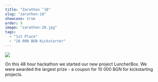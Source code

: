 ```yaml
---
title: "Zarathon ’18"
slug: "zarathon-18"
showcase: true
order: 9
image: "zarathon-18.jpg"
tags:
  - "1st Place"
  - "10 000 BGN Kickstarter"
---
```


![](/zarathon-18.jpg)

On this 48 hour hackathon we started our new project LuncherBox.
We were awarded the largest prize - a coupon for 10 000 BGN for kickstarting projects.
